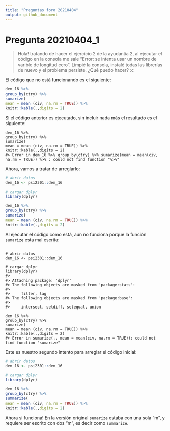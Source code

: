 ```yaml
---
title: "Preguntas foro 20210404"
output: github_document
---
```


# Pregunta 20210404_1

>Hola! tratando de hacer el ejercicio 2 de la ayudantía 2, al ejecutar el código en la consola me sale "Error: se intenta usar un nombre de varible de longitud cero". Limpié la consola, instalé todas las librerías de nuevo y el problema persiste. ¿Qué puedo hacer? :c

El código que no está funcionando es el siguiente: 


```r

dem_16 %>%
group_by(ctry) %>%
sumarize(
mean = mean (civ, na.rm = TRUE)) %>%
knitr::kable(.,digits = 2)

````

Si el código anterior es ejecutado, sin incluir nada más el resultado es el siguiente:

```text
dem_16 %>%
group_by(ctry) %>%
sumarize(
mean = mean (civ, na.rm = TRUE)) %>%
knitr::kable(.,digits = 2)
#> Error in dem_16 %>% group_by(ctry) %>% sumarize(mean = mean(civ, na.rm = TRUE)) %>% : could not find function "%>%"
```

Ahora, vamos a tratar de arreglarlo:

```r

# abrir datos
dem_16 <- psi2301::dem_16

# cargar dplyr
library(dplyr)

dem_16 %>%
group_by(ctry) %>%
sumarize(
mean = mean (civ, na.rm = TRUE)) %>%
knitr::kable(.,digits = 2)

````

Al ejecutar el código como está, aun no funciona porque la función `sumarize` esta mal escrita:

```text

# abrir datos
dem_16 <- psi2301::dem_16

# cargar dplyr
library(dplyr)
#> 
#> Attaching package: 'dplyr'
#> The following objects are masked from 'package:stats':
#> 
#>     filter, lag
#> The following objects are masked from 'package:base':
#> 
#>     intersect, setdiff, setequal, union

dem_16 %>%
group_by(ctry) %>%
sumarize(
mean = mean (civ, na.rm = TRUE)) %>%
knitr::kable(.,digits = 2)
#> Error in sumarize(., mean = mean(civ, na.rm = TRUE)): could not find function "sumarize"

```

Este es nuestro segundo intento para arreglar el código inicial:

```r

# abrir datos
dem_16 <- psi2301::dem_16

# cargar dplyr
library(dplyr)

dem_16 %>%
group_by(ctry) %>%
summarize(
mean = mean (civ, na.rm = TRUE)) %>%
knitr::kable(.,digits = 2)

````


Ahora si funciona! En la versión original `sumarize` estaba con una sola "m", y requiere ser escrito con dos "m", es decir como `summarize`.

